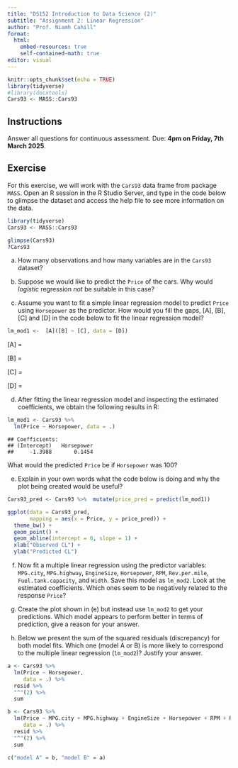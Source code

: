 ```yaml
---
title: "DS152 Introduction to Data Science (2)"
subtitle: "Assignment 2: Linear Regression"
author: "Prof. Niamh Cahill"
format: 
  html:
    embed-resources: true
    self-contained-math: true
editor: visual
---
```


```r
knitr::opts_chunk$set(echo = TRUE)
library(tidyverse)
#library(docxtools)
Cars93 <- MASS::Cars93
```



## Instructions

Answer all questions for continuous assessment. Due: **4pm on Friday, 7th March 2025**.

## Exercise 

For this exercise, we will work with the `Cars93` data frame from package `MASS`. Open an R session in the R Studio Server, and type in the code below to glimpse the dataset and access the help file to see more information on the data.

```r
library(tidyverse)
Cars93 <- MASS::Cars93

glimpse(Cars93)
?Cars93
```

(a) How many observations and how many variables are in the `Cars93` dataset?

(b) Suppose we would like to predict the `Price` of the cars. Why would *logistic* regression *not* be suitable in this case?

(c) Assume you want to fit a simple linear regression model to predict `Price` using `Horsepower` as the predictor. How would you fill the gaps, [A], [B], [C] and [D] in the code below to fit the linear regression model?

```r
lm_mod1 <-  [A]([B] ~ [C], data = [D])
```

[A] = 

[B] = 

[C] = 

[D] = 


(d) After fitting the linear regression model and inspecting the estimated coefficients, we obtain the following results in R:

```r
lm_mod1 <- Cars93 %>%
  lm(Price ~ Horsepower, data = .) 
``` 

```
## Coefficients:
## (Intercept)   Horsepower
##     -1.3988       0.1454
``` 

What would the predicted `Price` be  if `Horsepower` was 100?

(e) Explain in your own words what the code below is doing and why the plot being created would be useful?

```r
Cars93_pred <- Cars93 %>%  mutate(price_pred = predict(lm_mod1))

ggplot(data = Cars93_pred,
       mapping = aes(x = Price, y = price_pred)) +
  theme_bw() +
  geom_point() +
  geom_abline(intercept = 0, slope = 1) +
  xlab("Observed CL") + 
  ylab("Predicted CL")
```


(f) Now fit a multiple linear regression using the predictor variables: `MPG.city`, `MPG.highway`, `EngineSize`, `Horsepower`, `RPM`, `Rev.per.mile`, `Fuel.tank.capacity`, and `Width`. Save this model as `lm_mod2`. Look at the estimated coefficients. Which ones seem to be negatively related to the response `Price`?


(g) Create the plot shown in (e) but instead use `lm_mod2` to get your predictions. Which model appears to perform better in terms of prediction, give a reason for your answer. 


(h) Below we present the sum of the squared residuals (discrepancy) for both model fits. Which one (model A or B) is more likely to correspond to the multiple linear regression (`lm_mod2`)? Justify your answer.

```r
a <- Cars93 %>%
  lm(Price ~ Horsepower,
     data = .) %>%
  resid %>%
  "^"(2) %>%
  sum

b <- Cars93 %>%
  lm(Price ~ MPG.city + MPG.highway + EngineSize + Horsepower + RPM + Rev.per.mile + Fuel.tank.capacity + Width,
     data = .) %>%
  resid %>%
  "^"(2) %>%
  sum

c("model A" = b, "model B" = a)
```

<!-- ## Exercise 2 -->

<!-- A breast cancer study was conducted by Dr William Wolberg from the University of Wisconsin-Madison. He assessed biopsies of breast tumours for 699 patients up to 15 July 1992, and recorded nine different attributes, which are scores based on a scale from 1 to 10 on different features of the tumours. The response variable is whether the tumour was "benign" or "malignant". If you would like to see more information, type this in R: -->

<!-- ```{r, eval = FALSE} -->
<!-- library(MASS) -->

<!-- ?biopsy -->
<!-- ``` -->

<!-- Answer the following questions. -->

<!-- \textbf{(a)} Is this an \textit{observational} study? Why or why not? -->

<!-- \textbf{(b)} Is this a \textit{retrospective} or \textit{prospective} study? Or isn't there enough information to tell? Justify your answer. -->

<!-- \textbf{(c)} Suppose you would like to predict, based on the attributes, whether the tumour was benign or malignant. Why would \textit{linear} regression be unsuitable in this case? -->

<!-- \textbf{(d)} The following is a result from carrying out multiple logistic regression in this data, using a binary response variable (1 if the tumour was malignant and 0 if it was benign). -->

<!-- ```{r} -->
<!-- library(tidyverse) -->
<!-- library(MASS) -->

<!-- biopsy %>% -->
<!--   mutate(malignant = as.numeric(class == "malignant")) %>% -->
<!--   glm(malignant ~ V1 + V2 + V3 + V4 + V5 + V7 + V8 + V9, -->
<!--       family = binomial, -->
<!--       data = .) %>% -->
<!--   coef %>% -->
<!--   round(4) -->
<!-- ``` -->

<!-- The predictor `V3` is a scale referring to the uniformity of cell shape. How would an increase of 1 unit in this scale affect the prediction of this model as to whether the tumour is malignant or benign? -->

<!-- ## Exercise 3 -->

<!-- For each of the scenarios below, answer the following question: -->

<!-- Is there evidence of a causal relationship between the variables? List possible confounders that could affect both variables and would have to be corrected for when analysing the data. -->

<!-- \textbf{(a) Scenario 1} The number of hits on a particular website is positively correlated with the rate of success of that company in delivering a good solution to their clients. -->

<!-- \textbf{(b) Scenario 2} The number of people buying umbrellas is positively correlated with the number of people hit by a car. -->

<!-- \textbf{(c) Scenario 3} The number of coats and gloves bought in a department store is positively correlated with the number of people buying cold and flu tablets in a local pharmacy. -->

<!-- \textbf{(d) Scenario 4} The number of flyers and posters depicting politicians in different towns is positively correlated with the number of tweets about politics from people that live in those areas. -->